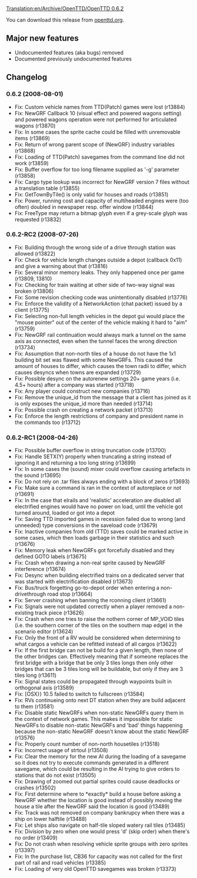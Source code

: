 [[Translation:en/Archive/OpenTTD/OpenTTD 0.6.2]]

{{en/OTTDVersions}}
{{en/release|prev=OpenTTD 0.6.1|next=OpenTTD 0.6.3|date=2008-08-01}}

You can download this release from [http://www.openttd.org/en/download-stable/0.6.2 openttd.org].


==Major new features==
* Undocumented features (aka bugs) removed
* Documented previously undocumented features

==Changelog==

===0.6.2 (2008-08-01)===
* Fix: Custom vehicle names from TTD(Patch) games were lost (r13884)
* Fix: NewGRF Callback 10 (visual effect and powered wagons setting) and powered wagons operation were not performed for articulated wagons {{en/Flyspray|2167}} (r13870)
* Fix: In some cases the sprite cache could be filled with unremovable items {{en/Flyspray|2153}} (r13869)
* Fix: Return of wrong parent scope of (NewGRF) industry variables (r13868)
* Fix: Loading of TTD(Patch) savegames from the command line did not work (r13859)
* Fix: Buffer overflow for too long filename supplied as '-g' parameter (r13858)
* Fix: Cargo type lookup was incorrect for NewGRF version 7 files without a translation table {{en/Flyspray|2157}} (r13855)
* Fix: GetTownByTile() is only valid for houses and roads (r13851)
* Fix: Power, running cost and capacity of multiheaded engines were (too often) doubled in newspaper resp. offer window (r13844)
* Fix: FreeType may return a bitmap glyph even if a grey-scale glyph was requested {{en/Flyspray|2152}} (r13832)

===0.6.2-RC2 (2008-07-26)===
* Fix: Building through the wrong side of a drive through station was allowed {{en/Flyspray|2166}} (r13822)
* Fix: Check for vehicle length changes outside a depot (callback 0x11) and give a warning about that {{en/Flyspray|2150}} (r13816)
* Fix: Several minor memory leaks. They only happened once per game (r13809, 13810)
* Fix: Checking for train waiting at other side of two-way signal was broken {{en/Flyspray|2162}} (r13806)
* Fix: Some revision checking code was unintentionally disabled (r13776)
* Fix: Enforce the validity of a NetworkAction (chat packet) issued by a client (r13775)
* Fix: Selecting non-full length vehicles in the depot gui would place the "mouse pointer" out of the center of the vehicle making it hard to "aim" {{en/Flyspray|2147}} (r13759)
* Fix: NewGRF rail continuation would always mark a tunnel on the same axis as connected, even when the tunnel faces the wrong direction (r13734)
* Fix: Assumption that non-north tiles of a house do not have the 1x1 building bit set was flawed with some NewGRFs. This caused the amount of houses to differ, which causes the town radii to differ, which causes desyncs when towns are expanded (r13729)
* Fix: Possible desync on the autorenew settings 20+ game years (i.e. 4.5+ hours) after a company was started (r13718)
* Fix: Any player could construct new companies {{en/Flyspray|2144}} (r13716)
* Fix: Remove the unique_id from the message that a client has joined as it is only exposes the unique_id more than needed (r13714)
* Fix: Possible crash on creating a network packet (r13713)
* Fix: Enforce the length restrictions of company and president name in the commands too (r13712)

===0.6.2-RC1 (2008-04-26)===
* Fix: Possible buffer overflow in string truncation code (r13700)
* Fix: Handle SETX(Y) properly when truncating a string instead of ignoring it and returning a too long string (r13699)
* Fix: In some cases the (sound) mixer could overflow causing artefacts in the sound {{en/Flyspray|2120}} (r13695)
* Fix: Do not rely on .tar files always ending with a block of zeros (r13693)
* Fix: Make sure a command is ran in the context of autoreplace or not (r13691)
* Fix: In the case that elrails and 'realistic' acceleration are disabled all electrified engines would have no power on load, until the vehicle got turned around, loaded or got into a depot {{en/Flyspray|2102}}
* Fix: Saving TTD imported games in recession failed due to wrong (and unneeded) type conversions in the saveload code {{en/Flyspray|2131}} (r13679)
* Fix: Inactive companies from old (TTD) saves could be marked active in some cases, which then loads garbage in their statistics and such {{en/Flyspray|2126}} (r13676)
* Fix: Memory leak when NewGRFs got forcefully disabled and they defined GOTO labels (r13675)
* Fix: Crash when drawing a non-real sprite caused by NewGRF interference {{en/Flyspray|2127}} (r13674)
* Fix: Desync when building electrified trains on a dedicated server that was started with electrification disabled {{en/Flyspray|2122}} (r13673)
* Fix: Bus/truck forgetting go-to-depot order when entering a non-drivethrough road stop {{en/Flyspray|2117}} (r13664)
* Fix: Server crashing when banning the rconning client (r13661)
* Fix: Signals were not updated correctly when a player removed a non-existing track piece (r13626)
* Fix: Crash when one tries to raise the nothern corner of MP_VOID tiles (i.e. the southern corner of the tiles on the southern map edge) in the scenario editor {{en/Flyspray|2106}} (r13624)
* Fix: Only the front of a RV would be considered when determining to what cargos a vehicle can be refitted instead of all cargos {{en/Flyspray|2109}} (r13622)
* Fix: If the first bridge can not be build for a given length, then none of the other bridges can. Effectively meaning that if someone replaces the first bridge with a bridge that be only 3 tiles longs then only other bridges that can be 3 tiles long will be buildable, but only if they are 3 tiles long {{en/Flyspray|2100}} (r13611)
* Fix: Signal states could be propagated through waypoints built in orthogonal axis (r13589)
* Fix: [OSX}} 10.5 failed to switch to fullscreen (r13584)
* Fix: RVs continueing onto next DT station when they are build adjacent to them {{en/Flyspray|2040}} (r13581)
* Fix: Disable static NewGRFs when non-static NewGRFs query them in the context of network games. This makes it impossible for static NewGRFs to disable non-static NewGRFs and 'bad' things happening because the non-static NewGRF doesn't know about the static NewGRF (r13576)
* Fix: Properly count number of non-north housetiles {{en/Flyspray|2083}} (r13518)
* Fix: Incorrect usage of strtoul (r13508)
* Fix: Clear the memory for the new AI during the loading of a savegame so it does not try to execute commands generated in a different savegame, which could be resulting in the AI trying to give orders to stations that do not exist (r13505)
* Fix: Drawing of zoomed out partial sprites could cause deadlocks or crashes (r13502)
* Fix: First determine where to *exactly* build a house before asking a NewGRF whether the location is good instead of possibly moving the house a tile after the NewGRF said the location is good (r13489)
* Fix: Track was not removed on company bankrupcy when there was a ship on lower halftile (r13488)
* Fix: Let ships also navigate on half-tile sloped watery rail tiles (r13485)
* Fix: Division by zero when one would press 'd' (skip order) when there's no order (r13409)
* Fix: Do not crash when resolving vehicle sprite groups with zero sprites (r13397)
* Fix: In the purchase list, CB36 for capacity was not called for the first part of rail and road vehicles (r13385)
* Fix: Loading of very old OpenTTD savegames was broken (r13373)